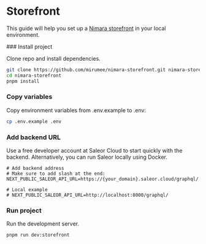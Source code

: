 
# Storefront

This guide will help you set up a [Nimara storefront](https://www.demo.nimara.store) in your local environment.

<Steps>
### Install project

Clone repo and install dependencies.

```bash
git clone https://github.com/mirumee/nimara-storefront.git nimara-storefront
cd nimara-storefront
pnpm install
```

### Copy variables

Copy environment variables from .env.example to .env:

```bash
cp .env.example .env
```

### Add backend URL

Use a free developer account at Saleor Cloud to start quickly with the backend. Alternatively, you can run Saleor locally using Docker.

```
# Add backend address
# Make sure to add slash at the end:
NEXT_PUBLIC_SALEOR_API_URL=https://{your_domain}.saleor.cloud/graphql/

# Local example
# NEXT_PUBLIC_SALEOR_API_URL=http://localhost:8000/graphql/
```

### Run project

Run the development server.

```bash
pnpm run dev:storefront
```

</Steps>
